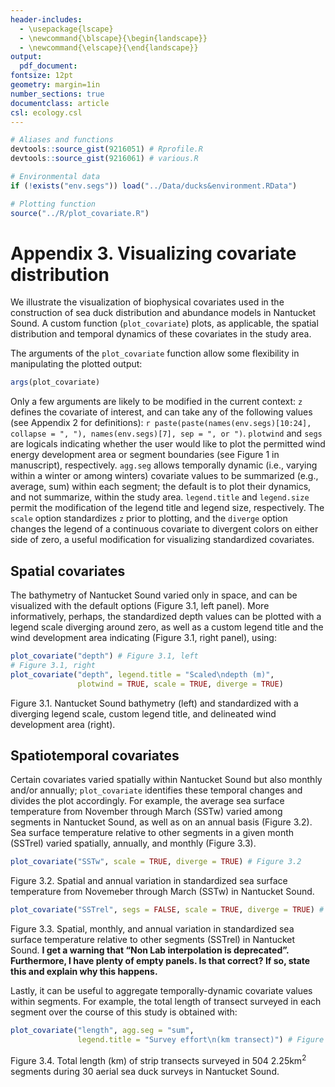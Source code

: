 ```yaml
---
header-includes:
  - \usepackage{lscape}
  - \newcommand{\blscape}{\begin{landscape}}
  - \newcommand{\elscape}{\end{landscape}}
output: 
  pdf_document:
fontsize: 12pt
geometry: margin=1in
number_sections: true
documentclass: article
csl: ecology.csl
---
```

```r
# Aliases and functions
devtools::source_gist(9216051) # Rprofile.R
devtools::source_gist(9216061) # various.R

# Environmental data
if (!exists("env.segs")) load("../Data/ducks&environment.RData")

# Plotting function
source("../R/plot_covariate.R")
```

# Appendix 3. Visualizing covariate distribution

We illustrate the visualization of biophysical covariates used in the construction of sea duck distribution and abundance models in Nantucket Sound.  A custom function (`plot_covariate`) plots, as applicable, the spatial distribution and temporal dynamics of these covariates in the study area.  

The arguments of the `plot_covariate` function allow some flexibility in manipulating the plotted output:
```r
args(plot_covariate)
```

Only a few arguments are likely to be modified in the current context: `z` defines the covariate of interest, and can take any of the following values (see Appendix 2 for definitions): `r paste(paste(names(env.segs)[10:24], collapse = ", "), names(env.segs)[7], sep = ", or ")`.  `plotwind` and `segs` are logicals indicating whether the user would like to plot the permitted wind energy development area or segment boundaries (see Figure 1 in manuscript), respectively.  `agg.seg` allows temporally dynamic (i.e., varying within a winter or among winters) covariate values to be summarized (e.g., average, sum) within each segment; the default is to plot their dynamics, and not summarize, within the study area.  `legend.title` and `legend.size` permit the modification of the legend title and legend size, respectively.  The `scale` option standardizes `z` prior to plotting, and the `diverge` option changes the legend of a continuous covariate to divergent colors on either side of zero, a useful modification for visualizing standardized covariates.

## Spatial covariates

The bathymetry of Nantucket Sound varied only in space, and can be visualized with the default options (Figure 3.1, left panel).  More informatively, perhaps, the standardized depth values can be plotted with a legend scale diverging around zero, as well as a custom legend title and the wind development area indicating (Figure 3.1, right panel), using:
```r
plot_covariate("depth") # Figure 3.1, left
# Figure 3.1, right
plot_covariate("depth", legend.title = "Scaled\ndepth (m)", 
               plotwind = TRUE, scale = TRUE, diverge = TRUE)
```
Figure 3.1.  Nantucket Sound bathymetry (left) and standardized with a diverging legend scale, custom legend title, and delineated wind development area (right).

## Spatiotemporal covariates

Certain covariates varied spatially within Nantucket Sound but also monthly and/or annually; `plot_covariate` identifies these temporal changes and divides the plot accordingly.  For example, the average sea surface temperature from November through March (SSTw) varied among segments in Nantucket Sound, as well as on an annual basis (Figure 3.2).  Sea surface temperature relative to other segments in a given month (SSTrel) varied spatially, annually, and monthly (Figure 3.3).

\newpage
\blscape
```r
plot_covariate("SSTw", scale = TRUE, diverge = TRUE) # Figure 3.2
```
Figure 3.2.  Spatial and annual variation in standardized sea surface temperature from Novemeber through March (SSTw) in Nantucket Sound. 

\newpage
```r
plot_covariate("SSTrel", segs = FALSE, scale = TRUE, diverge = TRUE) # Figure 3.3
```
Figure 3.3.  Spatial, monthly, and annual variation in standardized sea surface temperature relative to other segments (SSTrel) in Nantucket Sound. **I get a warning that "Non Lab interpolation is deprecated". Furthermore, I have plenty of empty panels. Is that correct? If so, state this and explain why this happens.**
\elscape
\newpage

Lastly, it can be useful to aggregate temporally-dynamic covariate values within segments.  For example, the total length of transect surveyed in each segment over the course of this study is obtained with:
```r
plot_covariate("length", agg.seg = "sum", 
               legend.title = "Survey effort\n(km transect)") # Figure 3.4
```

Figure 3.4.  Total length (km) of strip transects surveyed in 504 2.25km^2^ segments during 30 aerial sea duck surveys in Nantucket Sound.
